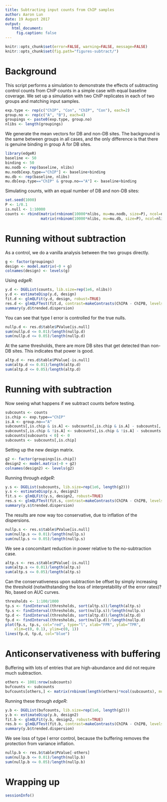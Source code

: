 ```yaml
---
title: Subtracting input counts from ChIP samples
author: Aaron Lun
date: 19 August 2017
output: 
   html_document:
     fig.caption: false
---
```


```r
knitr::opts_chunk$set(error=FALSE, warning=FALSE, message=FALSE)
knitr::opts_chunk$set(fig.path="figures-subtract/")
```

# Background

This script performs a simulation to demonstrate the effects of subtracting control counts from ChIP counts in a simple case with equal baseline coverage.
We set up a simulation with two ChIP replicates in each of two groups and matching input samples.

```r
exp.type <- rep(c("ChIP", "Con", "ChIP", "Con"), each=2)
group.no <- rep(c("A", "B"), each=4)
groupings <- paste0(exp.type, group.no)
nlibs <- length(groupings)
```

We generate the mean vectors for DB and non-DB sites.
The background is the same between groups in all cases, and the only difference is that there is genuine binding in group A for DB sites.

```r
library(edgeR)
baseline <- 50
binding <- 50
mu.nodb <- rep(baseline, nlibs)
mu.nodb[exp.type=="ChIP"] <- baseline+binding
mu.db <- rep(baseline, nlibs)
mu.db[exp.type=="ChIP" & group.no=="A"] <- baseline+binding
```

Simulating counts, with an equal number of DB and non-DB sites:

```r
set.seed(1000)
P <- 1/0.1
is.null <- 1:10000
counts <- rbind(matrix(rnbinom(10000*nlibs, mu=mu.nodb, size=P), ncol=nlibs, byrow=TRUE),
                matrix(rnbinom(10000*nlibs, mu=mu.db, size=P), ncol=nlibs, byrow=TRUE))
```

# Running without subtraction

As a control, we do a vanilla analysis between the two groups directly.

```r
g <- factor(groupings)
design <- model.matrix(~0 + g)
colnames(design) <- levels(g)
```

Using _edgeR_:

```r
y.d <- DGEList(counts, lib.size=rep(1e6, nlibs))
y.d <- estimateDisp(y.d, design)
fit.d <- glmQLFit(y.d, design, robust=TRUE)
res.d <- glmQLFTest(fit.d, contrast=makeContrasts(ChIPA - ChIPB, levels=design))
summary(y.d$trended.dispersion)
```

You can see that type I error is controlled for the true nulls.

```r
nullp.d <- res.d$table$PValue[is.null]
sum(nullp.d <= 0.01)/length(nullp.d) 
sum(nullp.d <= 0.05)/length(nullp.d)
```
    
At the same thresholds, there are more DB sites that get detected than non-DB sites.
This indicates that power is good.

```r
altp.d <- res.d$table$PValue[-is.null]
sum(altp.d <= 0.01)/length(altp.d)
sum(altp.d <= 0.05)/length(altp.d)
```

# Running with subtraction

Now seeing what happens if we subtract counts before testing.

```r
subcounts <- counts
is.chip <- exp.type=="ChIP"
is.A <- group.no=="A"
subcounts[,is.chip & is.A] <- subcounts[,is.chip & is.A] - subcounts[,!is.chip & is.A]
subcounts[,is.chip & !is.A] <- subcounts[,is.chip & !is.A] - subcounts[,!is.chip & !is.A]
subcounts[subcounts < 0] <- 0
subcounts <- subcounts[,is.chip]
```

Setting up the new design matrix.

```r
g2 <- factor(groupings[is.chip])
design2 <- model.matrix(~0 + g2)
colnames(design2) <- levels(g2)
```

Running through _edgeR_:

```r
y.s <- DGEList(subcounts, lib.size=rep(1e6, length(g2)))
y.s <- estimateDisp(y.s, design2)
fit.s <- glmQLFit(y.s, design2, robust=TRUE)
res.s <- glmQLFTest(fit.s, contrast=makeContrasts(ChIPA - ChIPB, levels=design2))
summary(y.s$trended.dispersion)
```

The results are now way too conservative, due to inflation of the dispersions.

```r
nullp.s <- res.s$table$PValue[is.null]
sum(nullp.s <= 0.01)/length(nullp.s) 
sum(nullp.s <= 0.05)/length(nullp.s)
```

We see a concomitant reduction in power relative to the no-subtraction case.

```r
altp.s <- res.s$table$PValue[-is.null]
sum(altp.s <= 0.01)/length(altp.s)
sum(altp.s <= 0.05)/length(altp.s)
```

Can the conservativeness upon subtraction be offset by simply increasing the threshold (notwithstanding the loss of interpretability of the error rates)?
No, based on AUC curves.

```r
thresholds <- 1:100/1000
tp.s <- findInterval(thresholds, sort(altp.s))/length(altp.s)
fp.s <- findInterval(thresholds, sort(nullp.s))/length(nullp.s)
tp.d <- findInterval(thresholds, sort(altp.d))/length(altp.d)
fp.d <- findInterval(thresholds, sort(nullp.d))/length(nullp.d)
plot(fp.s, tp.s, col="red", type="l", xlab="FPR", ylab="TPR", 
    xlim=c(0, 0.1), ylim=c(0, 1))
lines(fp.d, tp.d, col="blue")
```

# Anticonservativeness with buffering

Buffering with lots of entries that are high-abundance and did not require much subtraction.

```r
others <- 1001:nrow(subcounts)
bufcounts <- subcounts
bufcounts[others,] <- matrix(rnbinom(length(others)*ncol(subcounts), mu=binding, size=P), length(others))
```

Running these through _edgeR_:

```r
y.b <- DGEList(bufcounts, lib.size=rep(1e6, length(g2)))
y.b <- estimateDisp(y.b, design2)
fit.b <- glmQLFit(y.b, design2, robust=TRUE)
res.b <- glmQLFTest(fit.b, contrast=makeContrasts(ChIPA - ChIPB, levels=design2))
summary(y.b$trended.dispersion)
```

We see loss of type I error control, because the buffering removes the protection from variance inflation.

```r
nullp.b <- res.b$table$PValue[-others]
sum(nullp.b <= 0.01)/length(nullp.b) 
sum(nullp.b <= 0.05)/length(nullp.b)
```

# Wrapping up

```r
sessionInfo()
```
